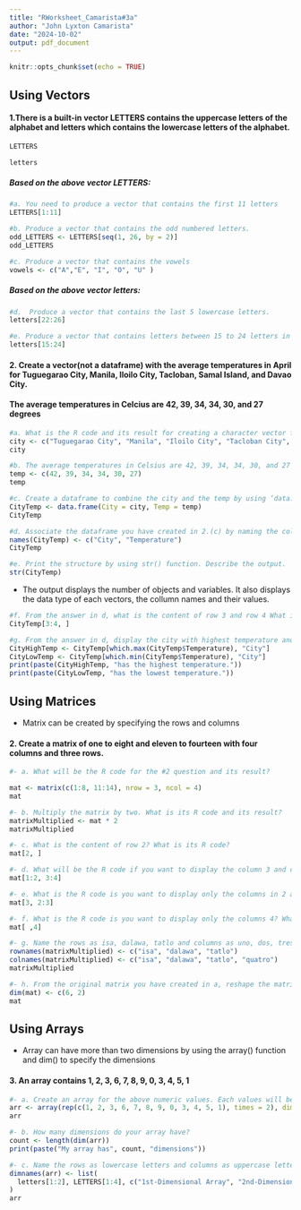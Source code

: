 ```yaml
---
title: "RWorksheet_Camarista#3a"
author: "John Lyxton Camarista"
date: "2024-10-02"
output: pdf_document
---
```


```r
knitr::opts_chunk$set(echo = TRUE)
```
## Using Vectors

#### 1.There is a built-in vector LETTERS contains the uppercase letters of the alphabet and letters which contains the lowercase letters of the alphabet.

```r
LETTERS
```
```r
letters
```
##### **Based on the above vector LETTERS:**
```r

#a. You need to produce a vector that contains the first 11 letters
LETTERS[1:11]
```
```r
#b. Produce a vector that contains the odd numbered letters.
odd_LETTERS <- LETTERS[seq(1, 26, by = 2)]
odd_LETTERS
```
```r
#c. Produce a vector that contains the vowels
vowels <- c("A","E", "I", "O", "U" )
```

##### **Based on the above vector letters:**
```r
#d.  Produce a vector that contains the last 5 lowercase letters.
letters[22:26]
```
```r
#e. Produce a vector that contains letters between 15 to 24 letters in lowercase.
letters[15:24]
```
#### 2. Create a vector(not a dataframe) with the average temperatures in April for Tuguegarao City, Manila, Iloilo City, Tacloban, Samal Island, and Davao City. 
#### The average temperatures in Celcius are 42, 39, 34, 34, 30, and 27 degrees

```r
#a. What is the R code and its result for creating a character vector for the city/town of Tuguegarao City, Manila, Iloilo City, Tacloban,Samal Island, and Davao City? Name the object as city. The names should follow the same order as in the instruction.
city <- c("Tuguegarao City", "Manila", "Iloilo City", "Tacloban City", "Samal Island", "Davao City")
city
```
```r
#b. The average temperatures in Celsius are 42, 39, 34, 34, 30, and 27 degrees. Name the object as temp. Write the R code and its output. Numbers should also follow what is in the instruction.
temp <- c(42, 39, 34, 34, 30, 27)
temp
```
```r
#c. Create a dataframe to combine the city and the temp by using ‘data.frame(). What the R code and its result?
CityTemp <- data.frame(City = city, Temp = temp)
CityTemp
```
```r
#d. Associate the dataframe you have created in 2.(c) by naming the columns using the names() function. Change the column names by using names() function as City and Temperature. What is the R code and its result?
names(CityTemp) <- c("City", "Temperature")
CityTemp
```
```r
#e. Print the structure by using str() function. Describe the output.
str(CityTemp)

```
- The output displays the number of objects and variables. It also displays the data type of each vectors, the collumn names and their values. 

```r
#f. From the answer in d, what is the content of row 3 and row 4 What is its R code and its output?
CityTemp[3:4, ]
```
```r
#g. From the answer in d, display the city with highest temperature and the city with the lowest temperature. What is its R code and its output?
CityHighTemp <- CityTemp[which.max(CityTemp$Temperature), "City"]
CityLowTemp <- CityTemp[which.min(CityTemp$Temperature), "City"]
print(paste(CityHighTemp, "has the highest temperature."))
print(paste(CityLowTemp, "has the lowest temperature."))
```
## Using Matrices
- Matrix can be created by specifying the rows and columns

#### 2. Create a matrix of one to eight and eleven to fourteen with four columns and three rows.
```r
#- a. What will be the R code for the #2 question and its result?

mat <- matrix(c(1:8, 11:14), nrow = 3, ncol = 4)
mat
```
```r
#- b. Multiply the matrix by two. What is its R code and its result?
matrixMultiplied <- mat * 2
matrixMultiplied
```
```r
#- c. What is the content of row 2? What is its R code?
mat[2, ]
```
```r
#- d. What will be the R code if you want to display the column 3 and column 4 in row 1 and row 2? What is its output?
mat[1:2, 3:4]
```
```r
#- e. What is the R code is you want to display only the columns in 2 and 3, row 3? What is its output?
mat[3, 2:3]
```
```r
#- f. What is the R code is you want to display only the columns 4? What is its output?
mat[ ,4]
```
```r
#- g. Name the rows as isa, dalawa, tatlo and columns as uno, dos, tres, quatro for the matrix that was created in b.‘. What is its R code and corresponding output?
rownames(matrixMultiplied) <- c("isa", "dalawa", "tatlo")
colnames(matrixMultiplied) <- c("isa", "dalawa", "tatlo", "quatro")
matrixMultiplied
```
```r
#- h. From the original matrix you have created in a, reshape the matrix by assigning a new dimension with dim(). New dimensions should have 2 columns and 6 rows. What will be the R code and its output?
dim(mat) <- c(6, 2)
mat
```
## Using Arrays
- Array can have more than two dimensions by using the array() function and dim() to specify the dimensions

#### 3. An array contains 1, 2, 3, 6, 7, 8, 9, 0, 3, 4, 5, 1
```r
#- a. Create an array for the above numeric values. Each values will be repeated twice. What will be the R code if you are to create a three-dimensional array with 4 columns and 2 rows. What will be its output?
arr <- array(rep(c(1, 2, 3, 6, 7, 8, 9, 0, 3, 4, 5, 1), times = 2), dim = c(2, 4, 3))
arr
```
```r
#- b. How many dimensions do your array have?
count <- length(dim(arr))
print(paste("My array has", count, "dimensions"))
```
```r
#- c. Name the rows as lowercase letters and columns as uppercase letters starting from the A. The array names should be “1st-Dimensional Array”, “2nd-Dimensional Array”, and “3rd-Dimensional Array”. What will be the R codes and its output?
dimnames(arr) <- list(
  letters[1:2], LETTERS[1:4], c("1st-Dimensional Array", "2nd-Dimensional Array", "3rd-Dimensional Array")
)
arr
```











